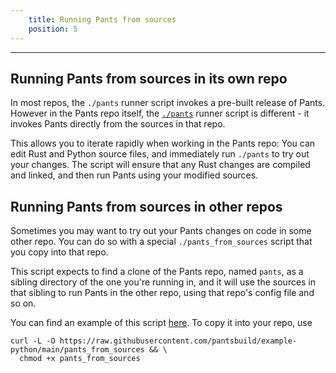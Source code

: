 ```yaml
---
    title: Running Pants from sources
    position: 5
---
```




---

Running Pants from sources in its own repo
------------------------------------------

In most repos, the `./pants` runner script invokes a pre-built release of Pants. However in the Pants repo itself, the [`./pants`](https://github.com/pantsbuild/pants/blob/main/pants) runner script is different - it invokes Pants directly from the sources in that repo. 

This allows you to iterate rapidly when working in the Pants repo: You can edit Rust and Python source files, and immediately run `./pants` to try out your changes. The script will ensure that any Rust changes are compiled and linked, and then run Pants using your modified sources.

Running Pants from sources in other repos
-----------------------------------------

Sometimes you may want to try out your Pants changes on code in some other repo. You can do so with a special `./pants_from_sources` script that you copy into that repo. 

This script expects to find a clone of the Pants repo, named `pants`, as a sibling directory of the one you're running in, and it will use the sources in that sibling to run Pants in the other repo, using that repo's config file and so on.

You can find an example of this script [here](https://github.com/pantsbuild/example-python/blob/main/pants_from_sources). To copy it into your repo, use 

```
curl -L -O https://raw.githubusercontent.com/pantsbuild/example-python/main/pants_from_sources && \
  chmod +x pants_from_sources
```